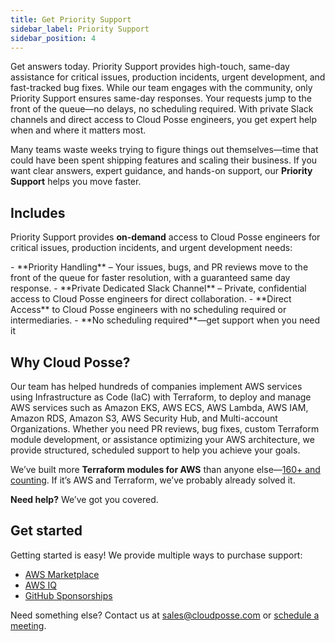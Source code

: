 ```yaml
---
title: Get Priority Support
sidebar_label: Priority Support
sidebar_position: 4
---
```


<Intro>
Get answers today. Priority Support provides high-touch, same-day assistance for critical issues, production incidents, urgent development, and fast-tracked bug fixes. While our team engages with the community, only Priority Support ensures same-day responses.  Your requests jump to the front of the queue—no delays, no scheduling required. With private Slack channels and direct access to Cloud Posse engineers, you get expert help when and where it matters most.
</Intro>

Many teams waste weeks trying to figure things out themselves—time that could have been spent shipping features and scaling their business. If you want clear answers, expert guidance, and hands-on support, our **Priority Support** helps you move faster.

## Includes

Priority Support provides **on-demand** access to Cloud Posse engineers for critical issues, production incidents, and urgent development needs:

<FeatureList>
- **Priority Handling** – Your issues, bugs, and PR reviews move to the front of the queue for faster resolution, with a guaranteed same day response.
- **Private Dedicated Slack Channel** – Private, confidential access to Cloud Posse engineers for direct collaboration.
- **Direct Access** to Cloud Posse engineers with no scheduling required or intermediaries.
- **No scheduling required**—get support when you need it
</FeatureList>

## Why Cloud Posse?

Our team has helped hundreds of companies implement AWS services using Infrastructure as Code (IaC) with Terraform, to deploy and manage AWS services such as Amazon EKS, AWS ECS, AWS Lambda, AWS IAM, Amazon RDS, Amazon S3, AWS Security Hub, and Multi-account Organizations. Whether you need PR reviews, bug fixes, custom Terraform module development, or assistance optimizing your AWS architecture, we provide structured, scheduled support to help you achieve your goals.

We’ve built more **Terraform modules for AWS** than anyone else—[160+ and counting](https://github.com/cloudposse/).  If it’s AWS and Terraform, we’ve probably already solved it.

**Need help?** We’ve got you covered.


## Get started

Getting started is easy! We provide multiple ways to purchase support:

- [AWS Marketplace](https://aws.amazon.com/marketplace/pp/prodview-wkic4l2koj3l6)
- [AWS IQ](https://cloudposse.com/awsiq)
- [GitHub Sponsorships](https://github.com/sponsors/cloudposse)

Need something else? Contact us at [sales@cloudposse.com](mailto:sales@cloudposse.com) or [schedule a meeting](https://cloudposse.com/meet).
